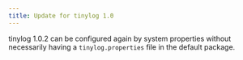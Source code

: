 ```yaml
---
title: Update for tinylog 1.0
---
```


tinylog 1.0.2 can be configured again by system properties without necessarily having a `tinylog.properties` file in the default package.

